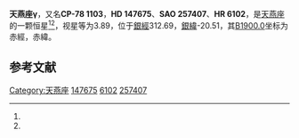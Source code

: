 {{Starbox begin
| name = 天燕座γ
}}
{{Starbox observe
| epoch = [[J2000.0|J2000.0]]
| constell = [[天燕座|天燕座]]<ref name=SIMBAD>{{cite web
 | url=http://simbad.u-strasbg.fr/simbad/sim-id?Ident=HR+6102
 | title=Pulsating variable Star
 | publisher=Centre de Données astronomiques de Strasbourg
 | work=SIMBAD
 | accessdate=2012-07-13
 | archive-date=2021-04-04
 | archive-url=https://web.archive.org/web/20210404164812/http://simbad.u-strasbg.fr/simbad/sim-id?Ident=HR+6102
 | dead-url=no
 }}</ref><ref name=DATA>{{cite web
 | url=http://vizier.u-strasbg.fr/viz-bin/VizieR-5?-out.add=.&-source=5050&-corr=PK=HR&-out.max=9999&HR=6102
 | title=VizieR Detailed Page
 | accessdate=2012-07-13
 | archive-date=2016-03-05
 | archive-url=https://web.archive.org/web/20160305020201/http://vizier.u-strasbg.fr/viz-bin/VizieR-5?-out.add=.&-source=5050&-corr=PK=HR&-out.max=9999&HR=6102
 | dead-url=no
 }}</ref>
| 星官 = 
| ra = {{RA|16|33|27}}<ref name=SIMBAD /><ref name=DATA />
| dec = {{DEC|-78|53|50}}<ref name=SIMBAD /><ref name=DATA />
| appmag_v = 3.89<ref name=SIMBAD /><ref name=DATA />
}}
{{Starbox character
| class = G8-K0III<ref name=SIMBAD /><ref name=DATA />
| b-v = 0.91<ref name=SIMBAD /><ref name=DATA />
| u-b = 0.62<ref name=SIMBAD /><ref name=DATA />
| r-i = <ref name=SIMBAD /><ref name=DATA />
| variable = 
}}
{{Starbox astrometry
| radial_v = 0.62
| prop_mo_ra = 5
| parallax = 0.056
| p_error = 
}}
{{Starbox catalog
| names =CP-78 1103，[[SAO星表|SAO]] 257407，[[HD星表|HD]] 147675，[[HR星表|HR]] 6102}}
{{Starbox reference |Simbad=HR+6102}}
{{Starbox end}}

'''天燕座γ'''，又名'''CP-78 1103'''，'''HD 147675'''、'''SAO 257407'''、'''HR 6102'''，是[[天燕座|天燕座]]的一颗恒星<ref name=SIMBAD /><ref name=DATA />，视星等为3.89，位于[[銀道座標系|銀經]]312.69，[[銀道座標系|銀緯]]-20.51，其[[B1900.0|B1900.0]]坐标为赤經{{RA|16|18|6}}，赤緯{{DEC|-78|-20.51|21}}。

== 参考文献 ==
{{reflist}}

{{star-stub}}

{{天燕座恒星}}
[[Category:天燕座|Category:天燕座]]
[[Category:HD和HDE天體|147675]]
[[Category:HR天體|6102]]
[[Category:SAO天體|257407]]